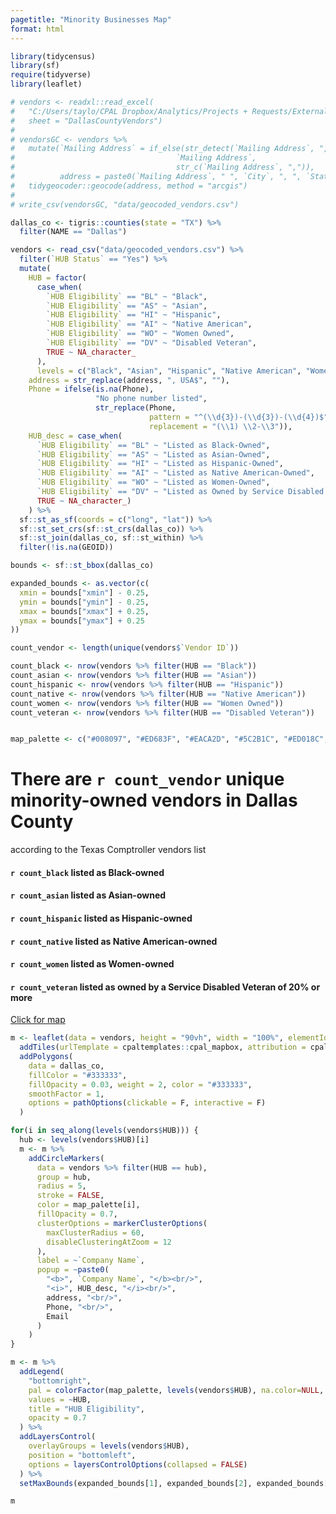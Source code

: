 ```yaml
---
pagetitle: "Minority Businesses Map"
format: html
---
```


```r

library(tidycensus)
library(sf)
require(tidyverse)
library(leaflet)

# vendors <- readxl::read_excel(
#   "C:/Users/taylo/CPAL Dropbox/Analytics/Projects + Requests/External Requests/Impact Ventures/Business by Race/Comptroller State Approved Vendors.xlsx",
#   sheet = "DallasCountyVendors")
# 
# vendorsGC <- vendors %>%
#   mutate(`Mailing Address` = if_else(str_detect(`Mailing Address`, ",$"), 
#                                    `Mailing Address`, 
#                                    str_c(`Mailing Address`, ",")),
#          address = paste0(`Mailing Address`, " ", `City`, ", ", `State`, " ", `ZIP5`, ", ", `Country`)) %>%
#   tidygeocoder::geocode(address, method = "arcgis")
# 
# write_csv(vendorsGC, "data/geocoded_vendors.csv")

dallas_co <- tigris::counties(state = "TX") %>%
  filter(NAME == "Dallas")

vendors <- read_csv("data/geocoded_vendors.csv") %>%
  filter(`HUB Status` == "Yes") %>%
  mutate(
    HUB = factor(
      case_when(
        `HUB Eligibility` == "BL" ~ "Black",
        `HUB Eligibility` == "AS" ~ "Asian",
        `HUB Eligibility` == "HI" ~ "Hispanic",
        `HUB Eligibility` == "AI" ~ "Native American",
        `HUB Eligibility` == "WO" ~ "Women Owned",
        `HUB Eligibility` == "DV" ~ "Disabled Veteran",
        TRUE ~ NA_character_
      ),
      levels = c("Black", "Asian", "Hispanic", "Native American", "Women Owned", "Disabled Veteran")),
    address = str_replace(address, ", USA$", ""),
    Phone = ifelse(is.na(Phone), 
                   "No phone number listed",
                   str_replace(Phone, 
                               pattern = "^(\\d{3})-(\\d{3})-(\\d{4})$", 
                               replacement = "(\\1) \\2-\\3")),
    HUB_desc = case_when(
      `HUB Eligibility` == "BL" ~ "Listed as Black-Owned",
      `HUB Eligibility` == "AS" ~ "Listed as Asian-Owned",
      `HUB Eligibility` == "HI" ~ "Listed as Hispanic-Owned",
      `HUB Eligibility` == "AI" ~ "Listed as Native American-Owned",
      `HUB Eligibility` == "WO" ~ "Listed as Women-Owned",
      `HUB Eligibility` == "DV" ~ "Listed as Owned by Service Disabled Veteran of 20% or More",
      TRUE ~ NA_character_)
    ) %>% 
  sf::st_as_sf(coords = c("long", "lat")) %>%
  sf::st_set_crs(sf::st_crs(dallas_co)) %>%
  sf::st_join(dallas_co, sf::st_within) %>%
  filter(!is.na(GEOID))

bounds <- sf::st_bbox(dallas_co)

expanded_bounds <- as.vector(c(
  xmin = bounds["xmin"] - 0.25, 
  ymin = bounds["ymin"] - 0.25, 
  xmax = bounds["xmax"] + 0.25, 
  ymax = bounds["ymax"] + 0.25
))

count_vendor <- length(unique(vendors$`Vendor ID`))

count_black <- nrow(vendors %>% filter(HUB == "Black"))
count_asian <- nrow(vendors %>% filter(HUB == "Asian"))
count_hispanic <- nrow(vendors %>% filter(HUB == "Hispanic"))
count_native <- nrow(vendors %>% filter(HUB == "Native American"))
count_women <- nrow(vendors %>% filter(HUB == "Women Owned"))
count_veteran <- nrow(vendors %>% filter(HUB == "Disabled Veteran"))


map_palette <- c("#008097", "#ED683F", "#EACA2D", "#5C2B1C", "#ED018C", "#185411")

```

::: column-screen-inset

:::: {.card}

::::: grid

```{=html}
<div class="g-col-5 dark-col">
```

```{=html}
<div class="card-side">
```

# There are `r count_vendor` unique minority-owned vendors in Dallas County

```{=html}
<div class="subtext">
according to the Texas Comptroller vendors list
</div>
</div>
```

::::::

:::::: {.g-col-7}

```{=html}
<div class="card-side">
```

####  **`r count_black`** listed as Black-owned

####   **`r count_asian`** listed as Asian-owned

####  **`r count_hispanic`** listed as Hispanic-owned

####  **`r count_native`** listed as Native American-owned

####  **`r count_women`** listed as Women-owned

####  **`r count_veteran`** listed as owned by a Service Disabled Veteran of 20% or more

```{=html}
</div>
```

::::::

:::::

::::

```{=html}

<div class="mapscroll-container">
  <a href="javascript:void(0);" class="scroll-link" onclick="scrollToMap()">
      Click for map <i class="bi bi-chevron-down"></i>
  </a>
</div>

```

```r

m <- leaflet(data = vendors, height = "90vh", width = "100%", elementId = "vendor-map") %>%
  addTiles(urlTemplate = cpaltemplates::cpal_mapbox, attribution = cpaltemplates::cpal_leaflet) %>%
  addPolygons(
    data = dallas_co,
    fillColor = "#333333",
    fillOpacity = 0.03, weight = 2, color = "#333333",
    smoothFactor = 1,
    options = pathOptions(clickable = F, interactive = F)
  )

for(i in seq_along(levels(vendors$HUB))) {
  hub <- levels(vendors$HUB)[i]
  m <- m %>%
    addCircleMarkers(
      data = vendors %>% filter(HUB == hub),
      group = hub,
      radius = 5,
      stroke = FALSE,
      color = map_palette[i],
      fillOpacity = 0.7,
      clusterOptions = markerClusterOptions(
        maxClusterRadius = 60,
        disableClusteringAtZoom = 12
      ),
      label = ~`Company Name`,
      popup = ~paste0(
        "<b>", `Company Name`, "</b><br/>",
        "<i>", HUB_desc, "</i><br/>",
        address, "<br/>",
        Phone, "<br/>",
        Email
      )
    )
}

m <- m %>%
  addLegend(
    "bottomright",
    pal = colorFactor(map_palette, levels(vendors$HUB), na.color=NULL, ordered = TRUE),
    values = ~HUB,
    title = "HUB Eligibility",
    opacity = 0.7
  ) %>%
  addLayersControl(
    overlayGroups = levels(vendors$HUB),
    position = "bottomleft",
    options = layersControlOptions(collapsed = FALSE)
  ) %>%
  setMaxBounds(expanded_bounds[1], expanded_bounds[2], expanded_bounds[3], expanded_bounds[4])

m
```

```{=html}

<script>
function scrollToMap() {
    const element = document.getElementById('vendor-map');
    const headerOffset = 70; // height of your fixed header
    const elementPosition = element.getBoundingClientRect().top;
    const offsetPosition = elementPosition + window.pageYOffset - headerOffset;

    window.scrollTo({
        top: offsetPosition,
        behavior: 'smooth'
    });
}
</script>

```